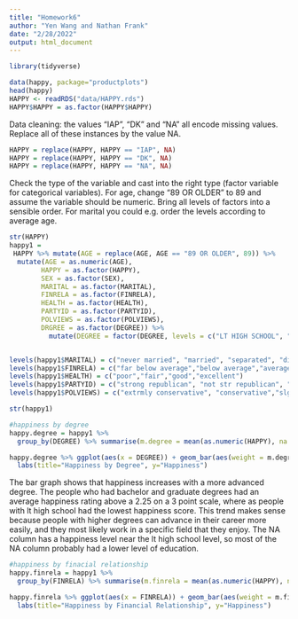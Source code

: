 ```yaml
---
title: "Homework6"
author: "Yen Wang and Nathan Frank"
date: "2/28/2022"
output: html_document
---
```


```r
library(tidyverse)

data(happy, package="productplots")
head(happy)
HAPPY <- readRDS("data/HAPPY.rds")
HAPPY$HAPPY = as.factor(HAPPY$HAPPY)
```

Data cleaning: the values “IAP”, “DK” and “NA” all encode missing values. 
Replace all of these instances by the value NA.
```r
HAPPY = replace(HAPPY, HAPPY == "IAP", NA)
HAPPY = replace(HAPPY, HAPPY == "DK", NA)
HAPPY = replace(HAPPY, HAPPY == "NA", NA)
```

Check the type of the variable and cast into the right type (factor variable for categorical variables).
For age, change “89 OR OLDER” to 89 and assume the variable should be numeric.
Bring all levels of factors into a sensible order. For marital you could e.g. order the levels according to average age.

```r
str(HAPPY)
happy1 = 
 HAPPY %>% mutate(AGE = replace(AGE, AGE == "89 OR OLDER", 89)) %>% 
  mutate(AGE = as.numeric(AGE), 
        HAPPY = as.factor(HAPPY), 
        SEX = as.factor(SEX), 
        MARITAL = as.factor(MARITAL),
        FINRELA = as.factor(FINRELA),
        HEALTH = as.factor(HEALTH),
        PARTYID = as.factor(PARTYID),
        POLVIEWS = as.factor(POLVIEWS),
        DRGREE = as.factor(DEGREE)) %>% 
          mutate(DEGREE = factor(DEGREE, levels = c("LT HIGH SCHOOL", "HIGH SCHOOL", "JUNIOR COLLEGE", "BACHELOR", "GRADUATE")))


levels(happy1$MARITAL) = c("never married", "married", "separated", "divorced", "widowed")
levels(happy1$FINRELA) = c("far below average","below average","average","above average","far above average")
levels(happy1$HEALTH) = c("poor","fair","good","excellent")
levels(happy1$PARTYID) = c("strong republican", "not str republican", "ind,near rep", "independent", "ind,near dem", "not str democrat", "strong democrat", "other party")
levels(happy1$POLVIEWS) = c("extrmly conservative", "conservative","slghtly conservative","moderate","slightly liberal","liberal","extremely liberal")

str(happy1)
```



```r
#happiness by degree
happy.degree = happy1 %>% 
  group_by(DEGREE) %>% summarise(m.degree = mean(as.numeric(HAPPY), na.rm = TRUE))

happy.degree %>% ggplot(aes(x = DEGREE)) + geom_bar(aes(weight = m.degree)) +
  labs(title="Happiness by Degree", y="Happiness")
```

The bar graph shows that happiness increases with a more advanced degree. The people who had bachelor and graduate degrees had an average happiness rating above a 2.25 on a 3 point scale, where as people with lt high school had the lowest happiness score. This trend makes sense because people with higher degrees can advance in their career more easily, and they most likely work in a specific field that they enjoy. The NA column has a happiness level near the lt high school level, so most of the NA column probably had a lower level of education.

```r
#happiness by finacial relationship
happy.finrela = happy1 %>% 
  group_by(FINRELA) %>% summarise(m.finrela = mean(as.numeric(HAPPY), na.rm = TRUE))

happy.finrela %>% ggplot(aes(x = FINRELA)) + geom_bar(aes(weight = m.finrela), position="dodge") +
  labs(title="Happiness by Financial Relationship", y="Happiness")
```